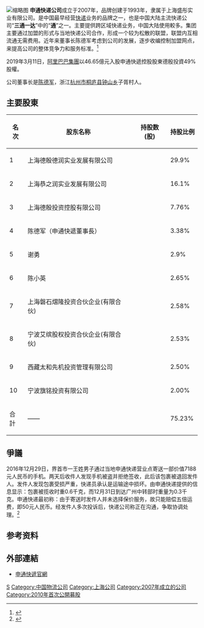 {{Infobox company
| name = 申通快递
| name_en = STO.Express
| logo = Sto express.jpg
| caption = 申通快遞標誌
| type = [[民營企業|民營企業]]
| traded_as = {{szse|002468}}
| foundation = {{Start date|1993|}}<br/>[[中國|中國]][[上海市|上海市]]
| founder = [[陈德军|陈德军]]
| location = [[中國|中國]][[上海市|上海市]][[青浦区|青浦区]]赵重公路1888号
| area_served = 全球
| key_people = 
| industry = 快递
| products = 
| services = 
| revenue = {{increase}}
| operating_income = {{increase}}
| net_income = {{increase}}
| aum = 
| assets = {{increase}}
| equity = 
| owner = 
| num_employees = 
| parent = 
| divisions = 
| subsid = 
| capital = 
| market_value = 
| major_shareholder = [[上海德殷投资控股有限公司|上海德殷投资控股有限公司]]29.9%
| slogan = 
| homepage = {{URL|http://site.sto.cn/}}
| footnotes = 
| zip_code = 
| telephone_no = 
| P/E ratio = 
| earnings per share = 
| Net asset value = |
}}
[[File:Sto_Express_delivery_vehicle_in_Suzhou.jpg|缩略图]]
'''申通快递公司'''成立于2007年，品牌创建于1993年，隶属于上海盛彤实业有限公司。是中国最早经营[[快递|快递]]业务的品牌之一，也是中国大陆主流快递公司“'''三通一达'''”中的“'''通'''”之一。主要提供跨区域快递业务，中国大陆使用較多。集团主要通过加盟的形式与当地快递公司合作，形成一个较为松散的联盟，联盟内互相流通无需费用。近年来董事长陈德军考虑到公司的发展，逐步收编控制加盟网点，来提高公司的整体竞争力和服务标准。<ref>{{cite web|title=申通快递去年净利超12亿元|url=http://finance.eastmoney.com/news/1353,20170120705277546.html|accessdate=2017-02-08|archive-date=2017-02-11|archive-url=https://web.archive.org/web/20170211075939/http://finance.eastmoney.com/news/1353,20170120705277546.html|dead-url=no}}</ref>

2019年3月11日，[[阿里巴巴集團|阿里巴巴集團]]以46.65億元入股申通快遞控股股東德殷投資49%股權。

公司董事长是[[陈德军|陈德军]]，浙江[[杭州市|杭州市]][[桐庐县|桐庐县]][[钟山乡_(桐庐县)|钟山乡]]子胥村人。

== 主要股東 ==
{| class="wikitable"
!名次
!股东名称
!持股数(股)
!持股比例
|-
|1
|上海德殷德润实业发展有限公司
|
|29.9%
|-
|2
|上海恭之润实业发展有限公司
|
|16.1%
|-
|3
|上海德殷投资控股有限公司
|
|7.76%
|-
|4
|陈德军（申通快遞董事長）
|
|3.38%
|-
|5
|谢勇
|
|2.9%
|-
|6
|陈小英
|
|2.65%
|-
|7
|上海磐石熠隆投资合伙企业(有限合伙)
|
|2.58%
|-
|8
|宁波艾缤股权投资合伙企业(有限合伙)
|
|2.53%
|-
|9
|西藏太和先机投资管理有限公司
|
|2.50%
|-
|10
|宁波旗铭投资有限公司
|
|2.00%
|-
|合計
|——
|
|75.23%
|}

== 爭議 ==
2016年12月29日，界首市一王姓男子通过当地申通快递营业点寄送一部价值7188元人民币的手机。两天后收件人发现手机被盗并拒绝签收，此后该包裹被退回发件人。发件人发现包裹受损严重，快递员承认是运输途中损坏。由申通快递提供的信息显示：包裹被揽收时重0.6千克，而12月31日到达广州中转部时重量为0.3千克。申通快递最初称：由于寄送时发件人并未选择保价服务，故只能赔偿五倍运费，即50元人民币。经发件人多次投诉后，快递公司称正在沟通，争取协调处理。<ref>{{cite web|title=用申通快递寄7000余元苹果手机途中被盗 快递公司：正协调沟通|url=http://365jia.cn/news/2017-02-06/16A1E813EF7CA5AD.html|accessdate=2017-02-08|archive-date=2017-02-11|archive-url=https://web.archive.org/web/20170211081243/http://365jia.cn/news/2017-02-06/16A1E813EF7CA5AD.html|dead-url=no}}</ref>

== 参考资料 ==
{{reflist}}

==外部連結==
* [http://www.sto.cn/ 申通快遞官網] {{Wayback|url=http://www.sto.cn/ |date=20100715040423 }}

{{中國大陸速遞公司}}
{{SZSECI}}
{{CSI-300}}
[[Category:中国快递公司|S]]
[[Category:中国物流公司|Category:中国物流公司]]
[[Category:上海公司|Category:上海公司]]
[[Category:2007年成立的公司|Category:2007年成立的公司]]
[[Category:2010年首次公開募股|Category:2010年首次公開募股]]